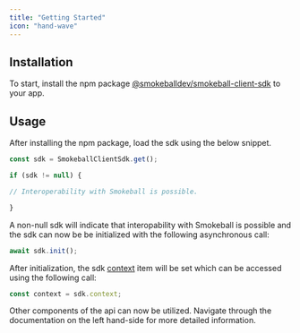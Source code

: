 ```yaml
---
title: "Getting Started"
icon: "hand-wave"
---
```


##  Installation

To start, install the npm package [@smokeballdev/smokeball-client-sdk](https://www.npmjs.com/package/@smokeballdev/smokeball-client-sdk) to your app.

##  Usage

After installing the npm package, load the sdk using the below snippet.

```javascript
const sdk = SmokeballClientSdk.get();

if (sdk != null) {

// Interoperability with Smokeball is possible.

}
```

A non-null sdk will indicate that interopability with Smokeball is possible and the sdk can now be be initialized with the following asynchronous call:

```javascript
await sdk.init();
```

After initialization, the sdk [context](/docs/sdk-docs/4e893caa75c49-common-context-interface) item will be set which can be accessed using the following call:

```javascript
const context = sdk.context;
```

Other components of the api can now be utilized. Navigate through the documentation on the left hand-side for more detailed information.


